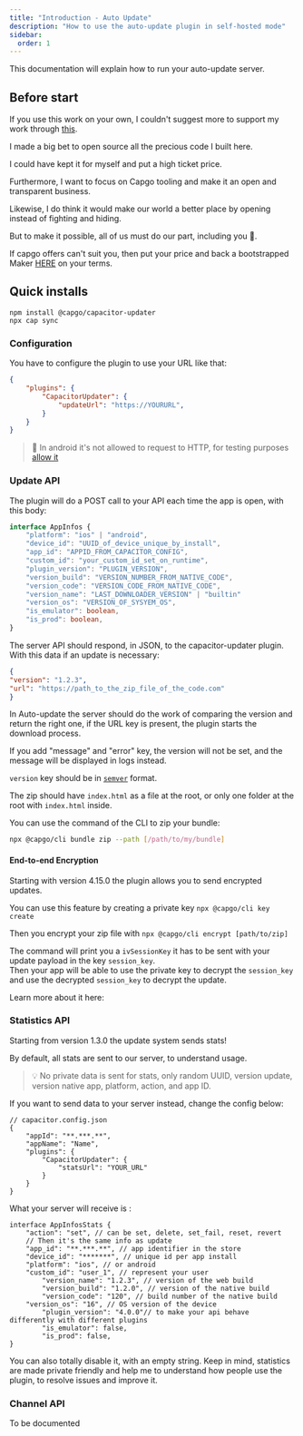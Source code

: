 ```yaml
---
title: "Introduction - Auto Update"
description: "How to use the auto-update plugin in self-hosted mode"
sidebar:
  order: 1
---
```



This documentation will explain how to run your auto-update server.

## Before start

If you use this work on your own, I couldn't suggest more to support my work through [this](https://github.com/sponsors/riderx/).

I made a big bet to open source all the precious code I built here.

I could have kept it for myself and put a high ticket price.

Furthermore, I want to focus on Capgo tooling and make it an open and transparent business.

Likewise, I do think it would make our world a better place by opening instead of fighting and hiding.

But to make it possible, all of us must do our part, including you 🥹.

If capgo offers can't suit you, then put your price and back a bootstrapped Maker [HERE](https://github.com/sponsors/riderx/) on your terms.

## Quick installs

```
npm install @capgo/capacitor-updater
npx cap sync
```

### Configuration

You have to configure the plugin to use your URL like that:

```json
{
	"plugins": {
		"CapacitorUpdater": {
			"updateUrl": "https://YOURURL",
		}
	}
}
```

> 🚧 In android it's not allowed to request to HTTP, for testing purposes [allow it](https://stackoverflow.com/questions/45940861/android-8-cleartext-http-traffic-not-permitted/)

### Update API

The plugin will do a POST call to your API each time the app is open, with this body:

```typescript
interface AppInfos {
    "platform": "ios" | "android",
    "device_id": "UUID_of_device_unique_by_install",
    "app_id": "APPID_FROM_CAPACITOR_CONFIG",
    "custom_id": "your_custom_id_set_on_runtime",
    "plugin_version": "PLUGIN_VERSION",
    "version_build": "VERSION_NUMBER_FROM_NATIVE_CODE",
    "version_code": "VERSION_CODE_FROM_NATIVE_CODE",
    "version_name": "LAST_DOWNLOADER_VERSION" | "builtin"
    "version_os": "VERSION_OF_SYSYEM_OS",
    "is_emulator": boolean,
    "is_prod": boolean,
}
```

The server API should respond, in JSON, to the capacitor-updater plugin. With this data if an update is necessary:

```json
{
"version": "1.2.3",
"url": "https://path_to_the_zip_file_of_the_code.com"
}
```

In Auto-update the server should do the work of comparing the version and return the right one, if the URL key is present, the plugin starts the download process.

If you add "message" and "error" key, the version will not be set, and the message will be displayed in logs instead.

`version` key should be in [`semver`](https://semver.org/) format.

The zip should have `index.html` as a file at the root, or only one folder at the root with `index.html` inside.


You can use the command of the CLI to zip your bundle:

```bash
npx @capgo/cli bundle zip --path [/path/to/my/bundle]
```

<LinkCard
	title="Update Endppint"
	href="/docs/self-hosted/auto-update/update-endpoint"
/>

#### End-to-end Encryption

Starting with version 4.15.0 the plugin allows you to send encrypted updates.

You can use this feature by creating a private key ``npx @capgo/cli key create``

Then you encrypt your zip file with ``npx @capgo/cli encrypt [path/to/zip]``

The command will print you a `ivSessionKey` it has to be sent with your update payload in the key `session_key`.\
Then your app will be able to use the private key to decrypt the `session_key` and use the decrypted `session_key` to decrypt the update.

Learn more about it here:

<LinkCard
	title="Self-hosted Live Updates"
	href="https://capgo.app/blog/self-hosted-live-updates/"
/>

### Statistics API

Starting from version 1.3.0 the update system sends stats!

By default, all stats are sent to our server, to understand usage.

> 💡 No private data is sent for stats, only random UUID, version update, version native app, platform, action, and app ID.

If you want to send data to your server instead, change the config below:

```tsx
// capacitor.config.json
{
	"appId": "**.***.**",
	"appName": "Name",
	"plugins": {
		"CapacitorUpdater": {
			"statsUrl": "YOUR_URL"
		}
	}
}
```

What your server will receive is :

```tsx
interface AppInfosStats {
	"action": "set", // can be set, delete, set_fail, reset, revert
	// Then it's the same info as update
	"app_id": "**.***.**", // app identifier in the store
	"device_id": "*******", // unique id per app install
	"platform": "ios", // or android
	"custom_id": "user_1", // represent your user
        "version_name": "1.2.3", // version of the web build
        "version_build": "1.2.0", // version of the native build
        "version_code": "120", // build number of the native build
	"version_os": "16", // OS version of the device
        "plugin_version": "4.0.0"// to make your api behave differently with different plugins
        "is_emulator": false,
    	"is_prod": false,
}
```

You can also totally disable it, with an empty string. Keep in mind, statistics are made private friendly and help me to understand how people use the plugin, to resolve issues and improve it.

<LinkCard
	title="Stats Endpoint"
	href="/docs/self-hosted/auto-update/stats-endpoint/"
/>

### Channel API

To be documented
